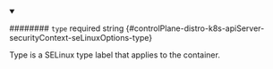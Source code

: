
<details className="config-field" data-expandable="false" open>
<summary>

######## `type` <span className="config-field-required" data-required="false">required</span> <span className="config-field-type">string</span> <span className="config-field-default"></span> <span className="config-field-enum"></span> {#controlPlane-distro-k8s-apiServer-securityContext-seLinuxOptions-type}

Type is a SELinux type label that applies to the container.

</summary>



</details>
